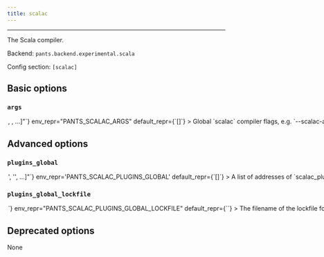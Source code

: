 ```yaml
---
title: scalac
---
```



---

The Scala compiler.

Backend: <span className="color--primary">`pants.backend.experimental.scala`</span>

Config section: <span className="color--primary">`[scalac]`</span>

<span className={styles.options}>

## Basic options

### `args`

<Option
  cli_repr={`--scalac-args="[<shell_str>, <shell_str>, ...]"`}
  env_repr="PANTS_SCALAC_ARGS"
  default_repr={`[]`}
>
  Global `scalac` compiler flags, e.g. `--scalac-args='-encoding UTF-8'`.
</Option>

## Advanced options

### `plugins_global`

<Option
  cli_repr={`--scalac-plugins-global="['<str>', '<str>', ...]"`}
  env_repr='PANTS_SCALAC_PLUGINS_GLOBAL'
  default_repr={`[]`}
>
A list of addresses of `scalac_plugin` targets which should be used for compilation of all Scala targets in a build.

If you set this, you must also set `[scalac].plugins_global_lockfile`.

</Option>

### `plugins_global_lockfile`

<Option
  cli_repr={`--scalac-plugins-global-lockfile=<str>`}
  env_repr="PANTS_SCALAC_PLUGINS_GLOBAL_LOCKFILE"
  default_repr={`<default>`}
>
  The filename of the lockfile for global plugins. You must set this option to a
  file path, e.g. &#x27;3rdparty/jvm/global_scalac_plugins.lock&#x27;, if you
  set `[scalac].plugins_global`.
</Option>

## Deprecated options

None

</span>

